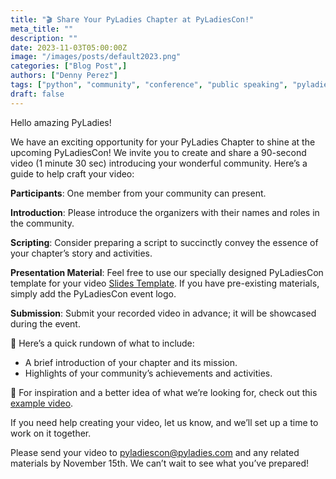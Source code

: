 ```yaml
---
title: "🎬 Share Your PyLadies Chapter at PyLadiesCon!"
meta_title: ""
description: ""
date: 2023-11-03T05:00:00Z
image: "/images/posts/default2023.png"
categories: ["Blog Post",]
authors: ["Denny Perez"]
tags: ["python", "community", "conference", "public speaking", "pyladies", "2023"]
draft: false
---
```


Hello amazing PyLadies!

We have an exciting opportunity for your PyLadies Chapter to shine at the upcoming PyLadiesCon! We
invite you to create and share a 90-second video (1 minute 30 sec) introducing your wonderful
community. Here’s a guide to help craft your video:

**Participants**: One member from your community can present.

**Introduction**: Please introduce the organizers with their names and roles in the community.

**Scripting**: Consider preparing a script to succinctly convey the essence of your chapter’s story
and activities.

**Presentation Material**: Feel free to use our specially designed PyLadiesCon template for your
video [Slides
Template](https://docs.google.com/presentation/d/12NsWhqr7Xg0TYJjopxdcRXS0YhUuj7ro/edit?usp=sharing&ouid=117989246016268054271&rtpof=true&sd=true).
If you have pre-existing materials, simply add the PyLadiesCon event logo.

**Submission**: Submit your recorded video in advance; it will be showcased during the event.

🚀 Here’s a quick rundown of what to include:

* A brief introduction of your chapter and its mission.
* Highlights of your community’s achievements and activities.

🌟 For inspiration and a better idea of what we’re looking for, check out this [example
video](https://drive.google.com/file/d/1FN1BKCa8LDv2JyiLmcXIq3YlVElrrTMi/view?usp=sharing).

If you need help creating your video, let us know, and we’ll set up a time to work on it together.

Please send your video to pyladiescon@pyladies.com and any related materials by November 15th. We
can’t wait to see what you’ve prepared!
